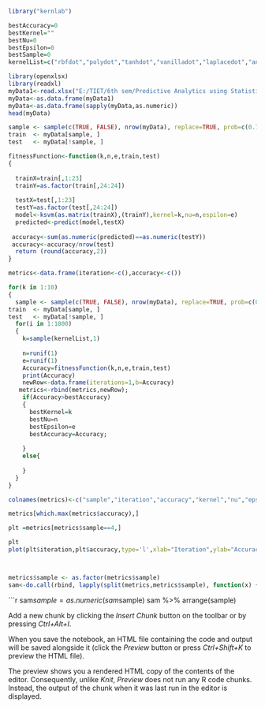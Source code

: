 
```{r}
library("kernlab")
```


```{r}
bestAccuracy=0
bestKernel=""
bestNu=0
bestEpsilon=0
bestSample=0
kernelList=c("rbfdot","polydot","tanhdot","vanilladot","laplacedot","anovadot")
```
```{r}
library(openxlsx)
library(readxl)
myData1<-read.xlsx("E:/TIET/6th sem/Predictive Analytics using Statistics/Adult.data")
myData<-as.data.frame(myData1)
myData<-as.data.frame(sapply(myData,as.numeric))
head(myData)

```
```{r}
sample <- sample(c(TRUE, FALSE), nrow(myData), replace=TRUE, prob=c(0.7,0.3))
train  <- myData[sample, ]
test   <- myData[!sample, ]

```


```{r}
fitnessFunction<-function(k,n,e,train,test)
{
  
  trainX=train[,1:23]
  trainY=as.factor(train[,24:24])
  
  testX=test[,1:23]
  testY=as.factor(test[,24:24])
  model<-ksvm(as.matrix(trainX),(trainY),kernel=k,nu=n,espilon=e)
  predicted<-predict(model,testX)
  
 accuracy<-sum(as.numeric(predicted)==as.numeric(testY))
 accuracy<-accuracy/nrow(test)
  return (round(accuracy,2))
}
```

```{r}
metrics<-data.frame(iteration<-c(),accuracy<-c())
```

```{r}
for(k in 1:10)
{
  sample <- sample(c(TRUE, FALSE), nrow(myData), replace=TRUE, prob=c(0.7,0.3))
train  <- myData[sample, ]
test   <- myData[!sample, ]
  for(i in 1:1000)
  {
    k=sample(kernelList,1)
    
    n=runif(1)
    e=runif(1)
    Accuracy=fitnessFunction(k,n,e,train,test)
    print(Accuracy)
    newRow<-data.frame(iterations=1,b=Accuracy)
   metrics<-rbind(metrics,newRow);
    if(Accuracy>bestAccuracy)
    {
      bestKernel=k
      bestNu=n
      bestEpsilon=e
      bestAccuracy=Accuracy;
      
    }
    else{
      
    }
  }
}
```
```{r}
colnames(metrics)<-c("sample","iteration","accuracy","kernel","nu","epsilon")
```
```{r}
metrics[which.max(metrics$accuracy),]
```

```{r}
plt =metrics[metrics$sample==4,]
```
```{r}
plt
plot(plt$iteration,plt$accuracy,type='l',xlab="Iteration",ylab="Accuracy")
```
```{r}
```
```{r}
```
```{r}
metrics$sample <- as.factor(metrics$sample)
sam<-do.call(rbind, lapply(split(metrics,metrics$sample), function(x) {return(x[which.max(x$accuracy),])}))
```
```{r}
sam$sample=as.numeric(sam$sample)
sam %>% arrange(sample)

Add a new chunk by clicking the *Insert Chunk* button on the toolbar or by pressing *Ctrl+Alt+I*.

When you save the notebook, an HTML file containing the code and output will be saved alongside it (click the *Preview* button or press *Ctrl+Shift+K* to preview the HTML file).

The preview shows you a rendered HTML copy of the contents of the editor. Consequently, unlike *Knit*, *Preview* does not run any R code chunks. Instead, the output of the chunk when it was last run in the editor is displayed.
